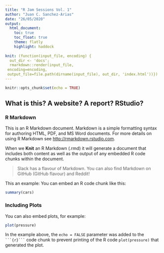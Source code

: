 ```yaml
---
title: "R Jam Sessions Vol. 1"
author: "Juan C. Sanchez-Arias"
date: "26/05/2020"
output: 
  html_document:
    toc: true
    toc_float: true
    theme: flatly
    highlight: haddock
  
knit: (function(input_file, encoding) {
  out_dir <- 'docs';
  rmarkdown::render(input_file,
 encoding=encoding,
 output_file=file.path(dirname(input_file), out_dir, 'index.html'))})
---
```


```r
knitr::opts_chunk$set(echo = TRUE)
```

## What is this? A website? A report? RStudio? {.tabset}

### R Markdown 

This is an R Markdown document. Markdown is a simple formatting syntax for authoring HTML, PDF, and MS Word documents. For more details on using R Markdown see <http://rmarkdown.rstudio.com>.

When we **Knit** an R Markdown (.rmd) it will generate a document that includes both content as well as the output of any embedded R code chunks within the document.

> Slack has a flavour of Markdown. You can also find Markdown on GitHub (GitHub flavour) and Reddit!

This an example: You can embed an R code chunk like this:

```r
summary(cars)
```

### Including Plots

You can also embed plots, for example:

```r
plot(pressure)
```

In the example above, the `echo = FALSE` parameter was added to the ` ```{r}``` ` code chunk to prevent printing of the R code `plot(pressure)` that generated the plot.




